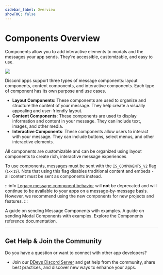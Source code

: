 ```yaml
---
sidebar_label: Overview
showTOC: false
---
```


# Components Overview

Components allow you to add interactive elements to modals and the messages your app sends. They're accessible, customizable, and easy to use.

![](images/components/hero.webp)

Discord apps support three types of message components: layout components, content components, and interactive components. Each type of component has its own purpose and use cases.

- **Layout Components**: These components are used to organize and structure the content of your message. They help create a visually appealing and user-friendly layout.
- **Content Components**: These components are used to display information and content in your message. They can include text, images, and other media.
- **Interactive Components**: These components allow users to interact with your message. They can include buttons, select menus, and other interactive elements.

All components are customizable and can be organized using layout components to create rich, interactive message experiences.

To use components, messages must be sent with the `IS_COMPONENTS_V2` flag (`1<<15`). Note that using this flag disables traditional content and embeds - all content must be sent as components instead.

:::info
[Legacy message component behavior](/docs/components/reference#legacy-message-component-behavior) will **not** be deprecated and will continue to be available to your apps on a message-by-message basis. However, we recommend using the new components for new projects and features.
:::

<Container>
  <Card title="Using Message Components" link="/docs/components/using-message-components" icon="ChatDotsIcon">
    A guide on sending Message Components with examples.
  </Card>
   <Card title="Using Modal Components" link="/docs/components/using-modal-components" icon="CompassIcon">
    A guide on sending Modal Components with examples.
  </Card>
  <Card title="Component Reference" link="/docs/components/reference" icon="BrowserIcon">
    Explore the Components reference documentation.
  </Card>
</Container>

---

## Get Help & Join the Community

Do you have a question or want to connect with other app developers? 

- Join our [DDevs Discord Server](https://discord.gg/discord-developers) and get help from the community, share best practices, and discover new ways to enhance your apps.